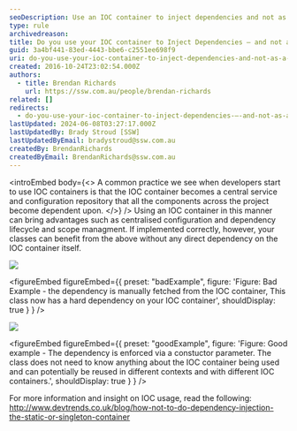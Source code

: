 ```yaml
---
seoDescription: Use an IOC container to inject dependencies and not as a singleton container, allowing for decoupling of classes from their dependencies.
type: rule
archivedreason:
title: Do you use your IOC container to Inject Dependencies – and not as a singleton container
guid: 3a4bf441-83ed-4443-bbe6-c2551ee698f9
uri: do-you-use-your-ioc-container-to-inject-dependencies-and-not-as-a-singleton-container
created: 2016-10-24T23:02:54.000Z
authors:
  - title: Brendan Richards
    url: https://ssw.com.au/people/brendan-richards
related: []
redirects:
  - do-you-use-your-ioc-container-to-inject-dependencies-–-and-not-as-a-singleton-container
lastUpdated: 2024-06-08T03:27:17.000Z
lastUpdatedBy: Brady Stroud [SSW]
lastUpdatedByEmail: bradystroud@ssw.com.au
createdBy: BrendanRichards
createdByEmail: BrendanRichards@ssw.com.au
---
```


<introEmbed
  body={<>
A common practice we see when developers start to use IOC containers is that the IOC container becomes a central service and configuration repository that all the components across the project become dependent upon.
  </>}
/>
Using an IOC container in this manner can bring advantages such as centralised configuration and dependency lifecycle and scope managment. If implemented correctly, however, your classes can benefit from the above without any direct dependency on the IOC container itself.

![](/uploads/rules/do-you-use-your-ioc-container-to-inject-dependencies-and-not-as-a-singleton-container/IOC_badexample.png)

<figureEmbed figureEmbed={{
  preset: "badExample",
  figure: 'Figure: Bad Example - the dependency is manually fetched from the IOC container, This class now has a hard dependency on your IOC container',
  shouldDisplay: true
} } />


![](/uploads/rules/do-you-use-your-ioc-container-to-inject-dependencies-and-not-as-a-singleton-container/IOC_GoodExample.png)

<figureEmbed figureEmbed={{
  preset: "goodExample",
  figure: 'Figure: Good example - The dependency is enforced via a constuctor parameter. The class does not need to know anything about the IOC container being used and can potentially be reused in different contexts and with different IOC containers.',
  shouldDisplay: true
} } />


For more information and insight on IOC usage, read the following: http://www.devtrends.co.uk/blog/how-not-to-do-dependency-injection-the-static-or-singleton-container
